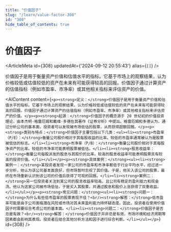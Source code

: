 ```yaml
---
title: "价值因子"
slug: "/learn/value-factor-308"
id: "308"
hide_table_of_contents: true
---
```



# 价值因子

<ArticleMeta id={308} updatedAt={'2024-09-12 20:55:43'} alias={`[]`} />
<div className='border-solid border-b border-t-0 my-4 border-[var(--ifm-color-gray-300)]' />

价值因子是用于衡量资产价值和估值水平的指标。它基于市场上的观察结果，认为价格较低或估值较低的资产在未来有可能获得较高的回报。价值因子通过计算资产的估值指标（例如市盈率、市净率）或其他相关指标来评估资产的价值。

<AIContent content={`<p><strong>定义：</strong>价值因子是用于衡量资产价值和估值水平的指标。它基于市场上的观察结果，认为价格较低或估值较低的资产在未来有可能获得较高的回报。价值因子通过计算资产的估值指标（例如市盈率、市净率）或其他相关指标来评估资产的价值。</p><p><strong>起源：</strong>价值因子的概念源于 20 世纪初的价值投资理论，由本杰明·格雷厄姆和戴维·多德在其著作《证券分析》中提出。格雷厄姆和多德认为，通过分析公司的基本面，投资者可以发现被市场低估的股票，从而获得超额回报。</p><p><strong>类别与特点：</strong>价值因子主要包括以下几类：<ul><li><strong>市盈率（P/E）：</strong>衡量公司股价相对于其每股收益的比率。较低的市盈率通常被认为是股票被低估的标志。</li><li><strong>市净率（P/B）：</strong>衡量公司股价相对于其每股净资产的比率。较低的市净率可能表明股票被低估。</li><li><strong>股息收益率：</strong>衡量公司每股派发的股息与其股价的比率。较高的股息收益率可能表明股票具有较高的投资价值。</li></ul></p><p><strong>具体案例：</strong><ul><li><strong>案例一：</strong>某投资者发现一家公司的市盈率和市净率都低于行业平均水平，经过进一步分析，他认为该公司基本面良好，但市场暂时忽视了其价值。于是，他买入该公司的股票，最终在市场重新认识到该公司的价值后获得了可观的回报。</li><li><strong>案例二：</strong>另一位投资者关注到某公司的股息收益率较高，且公司有稳定的盈利能力和现金流。他认为这家公司被市场低估，于是买入其股票，并通过股息和股价上涨获得了双重收益。</li></ul></p><p><strong>常见问题：</strong><ul><li><strong>问题一：</strong>为什么有些低市盈率的股票表现不佳？<br/><strong>解答：</strong>低市盈率可能是由于公司面临潜在风险或市场对其未来盈利能力持怀疑态度。因此，投资者在使用价值因子时需要综合考虑公司的基本面。</li><li><strong>问题二：</strong>价值因子是否总是有效？<br/><strong>解答：</strong>价值因子并非总是有效，市场环境和经济周期等因素都会影响其表现。投资者应结合其他分析方法和因子进行综合判断。</li></ul></p>`} id={308} />
